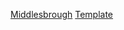 {{football squad
|name        = 米杜士堡球員名單
|teamname    = 米德尔斯堡足球俱乐部
|title       = -{zh-hans:米德尔斯堡;zh-hk:米杜士堡;zh-tw:米德爾斯堡;}-
 |bgcolor=#dd0000
 |textcolor=white
 |bordercolor=silver
|list =<div>
{{football squad2 player|no=1|name={{le|祖·林利|Joe Lumley|林利}}}}
{{football squad2 player|no=2|name={{le|安芬尼·迪克史迪爾|Anfernee Dijksteel|迪克史迪爾}}}}
{{football squad2 player|no=3|name={{le|尼爾·泰勒|Neil Taylor (footballer)|泰勒}}}}
{{football squad2 player|no=4|name={{le|格蘭·賀爾|Grant Hall|賀爾}}}}
{{football squad2 player|no=5|name=[[萨姆·莫西|-{zh-hans:莫西;zh-hk:摩斯;zh-tw:莫西;}-]]}}
{{football squad2 player|no=6|name=[[戴爾·弗里|-{zh-hans:弗里;zh-hk:費利;zh-tw:弗里;}-]]}}
{{football squad2 player|no=7|name=[[馬古斯·泰雲尼亞|-{zh-hans:塔弗尼埃;zh-tw:塔弗尼埃;zh-hk:泰雲尼亞;}-]]}}
{{football squad2 player|no=9|name=[[巴里特·阿松巴隆加|-{zh-hans:阿松巴隆加; zh-hk:艾桑巴朗加;}-]]}}
{{football squad2 player|no=10|name={{le|馬丁·帕耶羅|Martín Payero|帕耶羅}}}}
{{football squad2 player|no=11|name=[[艾殊利·費查|費查]]}}
{{football squad2 player|no=12|name={{le|馬卡斯·布朗尼|Marcus Browne (footballer)|布朗尼}}}}
{{football squad2 player|no=13|name={{le|喬丹·阿切爾|Jordan Archer|阿切爾}}}}
{{football squad2 player|no=14|name=[[李·佩尔蒂埃|-{zh-hans:佩尔蒂埃; zh-hk:比迪亞;}-]]}}
{{football squad2 player|no=15|name={{le|內森·伍德|Nathan Wood (footballer)|伍德}}}}
{{football squad2 player|no=16|name=[[莊拿芬·侯臣|-{zh-hans:豪森; zh-hk:侯臣;}-]]}}
{{football squad2 player|no=17|name=[[帕迪·麦克奈尔|-{zh-hans:麦克奈尔; zh-tw:麥克奈爾; zh-hk:麥拿亞;}-]]}}
{{football squad2 player|no=18|name=[[鄧肯·瓦特莫爾|瓦特莫爾]]}}
<!--{{football squad2 player|no=19|name=[[楚巴·阿克波姆|-{zh-hans:阿克波姆; zh-hk:艾卡邦; zh-hant:阿克波姆;}-]]}}-->
{{football squad2 player|no=20|name=[[達尼爾·費沙|費沙]]}}
{{football squad2 player|no=22|name=[[喬治·薩維爾|-{zh-hans:萨维尔; zh-hk:沙維利;zh-tw:薩維爾;}-]]}}
{{football squad2 player|no=26|name={{le|阿隆·康納利|Aaron Connolly (Irish footballer)|康納利}}}}
{{football squad2 player|no=27|name={{le|馬克·博拉|Marc Bola|博拉}}}}
<!--{{football squad2 player|no=29|name={{le|傑德·斯彭斯|Djed Spence|斯彭斯}}}}-->
<!--{{football squad2 player|no=32|name={{le|德扬·斯坦诺维奇|Dejan Stojanović (footballer)|-{zh-hans:斯坦诺维奇;zh-hk:史杜贊奴域;zh-tw:斯坦諾維奇;}-}}}}-->
<!--{{football squad2 player|no=33|name={{le|海登·庫爾森|Hayden Coulson|庫爾森}}}}-->
<!--{{football squad2 player|no=33|name={{le|傑克·羅賓森|Jack Robinson (footballer, born 2001)|羅賓森}}}}-->
<!--{{football squad2 player|no=36|name={{le|史提芬·獲加|Stephen Walker (footballer)|獲加}}}}-->
{{football squad2 player|no=47|name=[[福拉林·巴洛根|-{zh-hans:巴洛贡;zh-hant:巴洛根;}-]]}} 
{{football squad2 player|no=-|name=[[萊利·麥克格里|麥克格里]]}}
{{football squad manager|name={{le|基斯·韋達|Chris Wilder|韋達}}}}
</div>
}}<noinclude>[[Category:英格兰足球俱乐部名单模板|Middlesbrough]]
[[Category:米德尔斯堡足球俱乐部|Template]]
</noinclude>